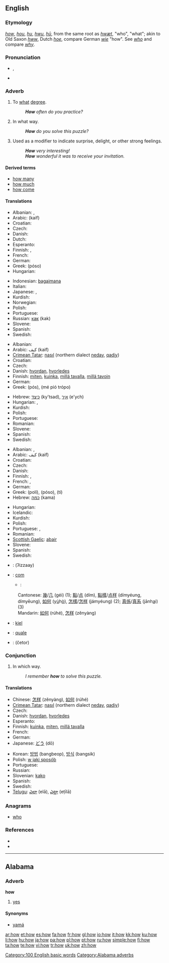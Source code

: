 {{wikipedia}}
==English==

{{rank|through|himself|go|118|how|long|am|way}}

===Etymology===
{{ME.}} ''[[#Middle English|how]]'', ''[[hou]]'', ''[[hu]]'', ''[[hwu]]'', {{OE.}} ''[[hū]]'', from the same root as ''[[hwæt]]'', "who", "what"; akin to Old Saxon ''[[hww]]'', Dutch ''[[hoe]]'', compare German ''[[wie]]'' "how". See ''[[who]]'' and compare ''[[why]]''.

===Pronunciation===
* {{IPA|/haʊ/}}, {{SAMPA|/haU/}}
* {{audio|en-us-how.ogg|Audio (US)}}
*: {{rhymes|aʊ}}

===Adverb===
{{en-adv|-}}

# To [[what]] [[degree]].
#: '''''How''' often do you practice?''
# In what way.
#: '''''How''' do you solve this puzzle?''
# Used as a modifier to indicate surprise, delight, or other strong feelings.
#: '''''How''' very interesting!''
#: '''''How''' wonderful it was to receive your invitation.''

====Derived terms====
* [[how many]]
* [[how much]]
* [[how come]]

====Translations====
{{trans-top|to what degree}}
* Albanian: {{t-|sq|sa|xs=Albanian}}, {{t-|sq|si|xs=Albanian}}
* Arabic: {{t|ar|كيف|sc=Arab}}(kaif)
* Croatian: {{t+|hr|koliko}}
* Czech: {{t+|cs|jak}}
* Danish: {{t+|da|hvor}}
* Dutch: {{t+|nl|hoe}}
* Esperanto: {{t-|eo|kiom|xs=Esperanto}}
* Finnish: {{t+|fi|miten}}, {{t+|fi|kuinka}}
* French: {{t+|fr|comment}}
* German: {{t+|de|wie}}
* Greek: {{t+|el|πόσο|sc=Grek}} (póso)
* Hungarian: {{t-|hu|milyen}}
{{trans-mid}}
* Indonesian: [[bagaimana]]
* Italian: {{t+|it|come}}
* Japanese: {{t-|ja|どのように|tr=donoyōni|sc=Jpan}}, {{t-|ja|どうやって|tr=dōyatte|sc=Jpan}}
* Kurdish: {{t+|ku|چه‌ن|sc=KUchar}}
* Norwegian: {{t-|no|hvordan}}
* Polish: {{t+|pl|jak}}
* Portuguese: {{t+|pt|como}}
* Russian: [[как]] (kak)
* Slovene: {{t+|sl|kako}}
* Spanish: {{t+|es|cómo}}
* Swedish: {{t+|sv|hur}}
{{trans-bottom}}

{{trans-top|in what way}}
* Albanian: {{t-|sq|si|xs=Albanian}}
* Arabic: كيف (kaif)
* [[Crimean Tatar]]: [[nasıl]] (northern dialect [[neday]], [[qadiy]])
* Croatian: {{t+|hr|kako}}
* Czech: {{t+|cs|jak}}
* Danish: [[hvordan]], [[hvorledes]]
* Finnish: [[miten]], [[kuinka]], [[millä tavalla]], [[millä tavoin]]
* German: {{t+|de|wie}}
* Greek: {{t+|el|πώς|sc=Grek}} (pós), {{t+|el|με ποιό τρόπο|sc=Grek}} (mé pió trópo)
{{trans-mid}}
* Hebrew: [[כיצד]] (ky'tsad), [[איך]] (e'ych)
* Hungarian: {{t|hu|hogyan}}, {{t+|hu|hogy}}
* Kurdish: {{KUchar|[[چۆن]]}}
* Polish: {{t+|pl|jak}}
* Portuguese: {{t+|pt|como}}
* Romanian: {{t-|ro|cum}}
* Slovene: {{t+|sl|kako}}
* Spanish: {{t+|es|cómo}}
* Swedish: {{t+|sv|hur}}
{{trans-bottom}}

{{trans-top|used as a modifier to indicate surprise, delight, or other strong feelings}}
* Albanian: {{t-|sq|si|xs=Albanian}}, {{t-|sq|çfarë|xs=Albanian}}
* Arabic: كيف (kaif)
* Croatian: {{t+|hr|kako}}
* Czech: {{t+|cs|jak}}
* Danish: {{t+|da|hvor}}
* Finnish: {{t+|fi|kuinka}}, {{t+|fi|miten}}
* French: {{t+|fr|comme}}, {{t+|fr|que}}
* German: {{t+|de|wie}}
* Greek: {{t+|el|πολύ|sc=Grek}} (polí), {{t+|el|πόσο|sc=Grek}} (póso), {{t+|el|τι|sc=Grek}} (tí)
* Hebrew: [[כמה]] (kama)
{{trans-mid}}
* Hungarian: {{t|hu|mennyire}}
* Icelandic: {{t+|is|en}}
* Kurdish: {{KUchar|[[بۆچی]]}}
* Polish: {{t+|pl|jak}}
* Portuguese: {{t+|pt|como}}, {{t+|pt|quão}}
* Romanian: {{t-|ro|ce}}
* [[Scottish Gaelic]]: [[abair]]
* Slovene: {{t+|sl|kako}}
* Spanish: {{t+|es|qué}}
* Swedish: {{t+|sv|så}}
{{trans-bottom}}

{{checktrans-top}}
* {{ttbc|Arabic, Egyptian}}: {{Arab|[[إزاى]]}} (ʔizzaay)
* {{ttbc|Catalan}}: [[com]]
** {{ttbc|Chinese}}:
: Cantonese: [[幾]]/[[几]] (géi) (1); [[點]]/[[点]] (dím), [[點樣]]/[[点样]] (dímyéung, dímyēung), [[如何]] (y<u>ù</u>h<u>ò</u>), [[怎樣]]/[[怎样]] (jámyéung) (2); [[真係]]/[[真系]] (jānh<u>a</u>i) (3)
: Mandarin: [[如何]] (rúhé), [[怎样]] (zěnyàng)
* {{ttbc|Esperanto}}: [[kiel]]
* {{ttbc|Ido}}: [[quale]]
* {{ttbc|Persian}}: {{fa-Arab|[[چطور|چِطَور]]}} (četor)
{{checktrans-bottom}}

===Conjunction===
{{en-conj}}

# In which way.
#: ''I remember '''how''' to solve this puzzle.''

====Translations====
{{trans-top|in which way}}
* Chinese: [[怎样]] (zěnyàng), [[如何]] (rúhé)
* [[Crimean Tatar]]: [[nasıl]] (northern dialect [[neday]], [[qadiy]])
* Czech: {{t+|cs|jak}}
* Danish: [[hvordan]], [[hvorledes]]
* Esperanto: {{t-|eo|kiel|xs=Esperanto}}
* Finnish: [[kuinka]], [[miten]], [[millä tavalla]]
* French: {{t+|fr|comment}}
* German: {{t+|de|wie}}
* Japanese: [[どう]] (dō)
{{trans-mid}}
* Korean: [[방법]] (bangbeop), [[방식]] (bangsik)
* Polish: [[w jaki sposób]]
* Portuguese: {{t+|pt|como}}
* Russian: {{t+|ru|как|sc=Cyrl}}
* Slovenian: [[kako]]
* Spanish: {{t+|es|como}}
* Swedish: {{t+|sv|hur}}
* [[Telugu]]: [[ఎలా]] (elā), [[ఎట్లా]] (eṭīlā)
{{trans-bottom}}

===Anagrams===
* [[who]]

===References===
* {{R:Webster 1913|how}}
* {{R:Dictionary.com|how}}

[[Category:100 English basic words]]

----

==Alabama==

===Adverb===
'''how'''

# [[yes]]

====Synonyms====
* [[yamá]]

[[Category:Alabama adverbs]]

[[ar:how]]
[[et:how]]
[[es:how]]
[[fa:how]]
[[fr:how]]
[[gl:how]]
[[io:how]]
[[it:how]]
[[kk:how]]
[[ku:how]]
[[li:how]]
[[hu:how]]
[[ja:how]]
[[pa:how]]
[[pl:how]]
[[pt:how]]
[[ru:how]]
[[simple:how]]
[[fi:how]]
[[ta:how]]
[[te:how]]
[[vi:how]]
[[tr:how]]
[[uk:how]]
[[zh:how]]